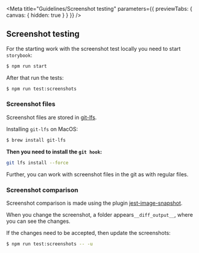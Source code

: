 <Meta
  title="Guidelines/Screenshot testing"
  parameters={{ previewTabs: { canvas: { hidden: true } } }}
/>

## Screenshot testing

For the starting work with the screenshot test locally you need to start `storybook`:

```bash
$ npm run start
```

After that run the tests:

```bash
$ npm run test:screenshots
```

### Screenshot files

Screenshot files are stored in [git-lfs](https://git-lfs.github.com/).

Installing `git-lfs` on MacOS:

```bash
$ brew install git-lfs
```

**Then you need to install the `git hook`:**

```bash
git lfs install --force
```

Further, you can work with screenshot files in the git as with regular files.

### Screenshot comparison

Screenshot comparison is made using the plugin [jest-image-snapshot](https://github.com/americanexpress/jest-image-snapshot).

When you change the screenshot, a folder appears`__diff_output__`, where you can see the changes.

If the changes need to be accepted, then update the screenshots:

```bash
$ npm run test:screenshots -- -u
```
